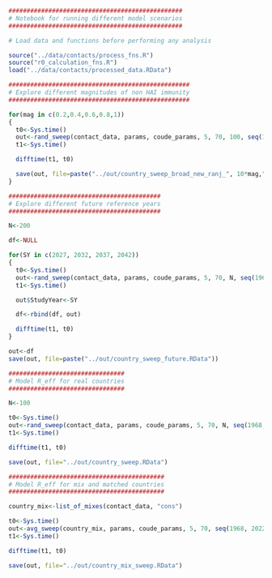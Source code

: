 ```r
################################################
# Notebook for running different model scenarios
################################################

# Load data and functions before performing any analysis

source("../data/contacts/process_fns.R")
source("r0_calculation_fns.R")
load("../data/contacts/processed_data.RData")

```

```r
##################################################
# Explore different magnitudes of non HAI immunity
##################################################

for(mag in c(0.2,0.4,0.6,0.8,1))
{
  t0<-Sys.time()
  out<-rand_sweep(contact_data, params, coude_params, 5, 70, 100, seq(1968, 2022, 0.5), nonHAI=T, mag=mag, StudyYear=2022)
  t1<-Sys.time()

  difftime(t1, t0)

  save(out, file=paste("../out/country_sweep_broad_new_ranj_", 10*mag,".RData"))
}
```

```r
##########################################
# Explore different future reference years
##########################################

N<-200

df<-NULL

for(SY in c(2027, 2032, 2037, 2042))
{
  t0<-Sys.time()
  out<-rand_sweep(contact_data, params, coude_params, 5, 70, N, seq(1968, SY, 0.5), nonHAI=F, mag=1, StudyYear=SY)
  t1<-Sys.time()

  out$StudyYear<-SY

  df<-rbind(df, out)

  difftime(t1, t0)
}

out<-df
save(out, file=paste("../out/country_sweep_future.RData"))
```

```r
################################
# Model R_eff for real countries
################################

N<-100

t0<-Sys.time()
out<-rand_sweep(contact_data, params, coude_params, 5, 70, N, seq(1968, 2022, 0.5), nonHAI=F, mag=1, StudyYear=2022)
t1<-Sys.time()

difftime(t1, t0)

save(out, file="../out/country_sweep.RData")
```

```r
###########################################
# Model R_eff for mix and matched countries
###########################################

country_mix<-list_of_mixes(contact_data, "cons")

t0<-Sys.time()
out<-avg_sweep(country_mix, params, coude_params, 5, 70, seq(1968, 2022, 0.5))
t1<-Sys.time()

difftime(t1, t0)

save(out, file="../out/country_mix_sweep.RData")
```